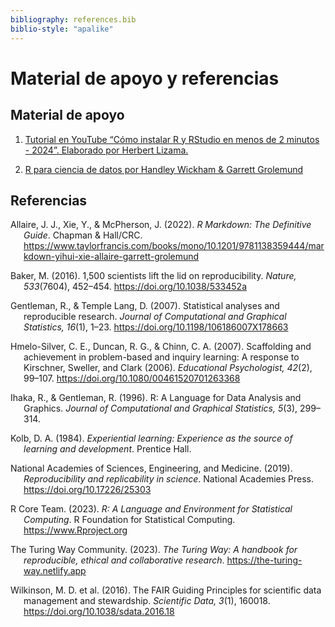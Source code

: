 ```yaml
---
bibliography: references.bib
biblio-style: "apalike"
---
```


# Material de apoyo y referencias

## Material de apoyo

1.  [Tutorial en YouTube “Cómo instalar R y RStudio en menos de 2 minutos - 2024”. Elaborado por Herbert Lizama.](https://www.youtube.com/watch?v=hbgzW3Cvda4)

2.  [R para ciencia de datos por Handley Wickham & Garrett Grolemund](https://es.r4ds.hadley.nz/03-visualize.html)

## Referencias

::: hanging-indent
Allaire, J. J., Xie, Y., & McPherson, J. (2022). *R Markdown: The Definitive Guide*. Chapman & Hall/CRC. <https://www.taylorfrancis.com/books/mono/10.1201/9781138359444/markdown-yihui-xie-allaire-garrett-grolemund>

Baker, M. (2016). 1,500 scientists lift the lid on reproducibility. *Nature, 533*(7604), 452–454. <https://doi.org/10.1038/533452a>

Gentleman, R., & Temple Lang, D. (2007). Statistical analyses and reproducible research. *Journal of Computational and Graphical Statistics, 16*(1), 1–23. <https://doi.org/10.1198/106186007X178663>

Hmelo-Silver, C. E., Duncan, R. G., & Chinn, C. A. (2007). Scaffolding and achievement in problem-based and inquiry learning: A response to Kirschner, Sweller, and Clark (2006). *Educational Psychologist, 42*(2), 99–107. <https://doi.org/10.1080/00461520701263368>

Ihaka, R., & Gentleman, R. (1996). R: A Language for Data Analysis and Graphics. *Journal of Computational and Graphical Statistics, 5*(3), 299–314.

Kolb, D. A. (1984). *Experiential learning: Experience as the source of learning and development*. Prentice Hall.

National Academies of Sciences, Engineering, and Medicine. (2019). *Reproducibility and replicability in science*. National Academies Press. <https://doi.org/10.17226/25303>

R Core Team. (2023). *R: A Language and Environment for Statistical Computing*. R Foundation for Statistical Computing. <https://www.Rproject.org>

The Turing Way Community. (2023). *The Turing Way: A handbook for reproducible, ethical and collaborative research*. <https://the-turing-way.netlify.app>

Wilkinson, M. D. et al. (2016). The FAIR Guiding Principles for scientific data management and stewardship. *Scientific Data, 3*(1), 160018. <https://doi.org/10.1038/sdata.2016.18>
:::
